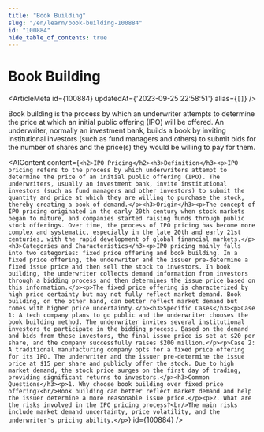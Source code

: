 ```yaml
---
title: "Book Building"
slug: "/en/learn/book-building-100884"
id: "100884"
hide_table_of_contents: true
---
```



# Book Building

<ArticleMeta id={100884} updatedAt={'2023-09-25 22:58:51'} alias={`[]`} />
<div className='border-solid border-b border-t-0 my-4 border-[var(--ifm-color-gray-300)]' />

Book building is the process by which an underwriter attempts to determine the price at which an initial public offering (IPO) will be offered. An underwriter, normally an investment bank, builds a book by inviting institutional investors (such as fund managers and others) to submit bids for the number of shares and the price(s) they would be willing to pay for them.

<AIContent content={`<h2>IPO Pricing</h2><h3>Definition</h3><p>IPO pricing refers to the process by which underwriters attempt to determine the price of an initial public offering (IPO). The underwriters, usually an investment bank, invite institutional investors (such as fund managers and other investors) to submit the quantity and price at which they are willing to purchase the stock, thereby creating a book of demand.</p><h3>Origin</h3><p>The concept of IPO pricing originated in the early 20th century when stock markets began to mature, and companies started raising funds through public stock offerings. Over time, the process of IPO pricing has become more complex and systematic, especially in the late 20th and early 21st centuries, with the rapid development of global financial markets.</p><h3>Categories and Characteristics</h3><p>IPO pricing mainly falls into two categories: fixed price offering and book building. In a fixed price offering, the underwriter and the issuer pre-determine a fixed issue price and then sell the stock to investors. In book building, the underwriter collects demand information from investors through a bidding process and then determines the issue price based on this information.</p><p>The fixed price offering is characterized by high price certainty but may not fully reflect market demand. Book building, on the other hand, can better reflect market demand but comes with higher price uncertainty.</p><h3>Specific Cases</h3><p>Case 1: A tech company plans to go public and the underwriter chooses the book building method. The underwriter invites several institutional investors to participate in the bidding process. Based on the demand and bids from these investors, the final issue price is set at $20 per share, and the company successfully raises $200 million.</p><p>Case 2: A traditional manufacturing company opts for a fixed price offering for its IPO. The underwriter and the issuer pre-determine the issue price at $15 per share and publicly offer the stock. Due to high market demand, the stock price surges on the first day of trading, providing significant returns to investors.</p><h3>Common Questions</h3><p>1. Why choose book building over fixed price offering?<br/>Book building can better reflect market demand and help the issuer determine a more reasonable issue price.</p><p>2. What are the risks involved in the IPO pricing process?<br/>The main risks include market demand uncertainty, price volatility, and the underwriter's pricing ability.</p>`} id={100884} />
